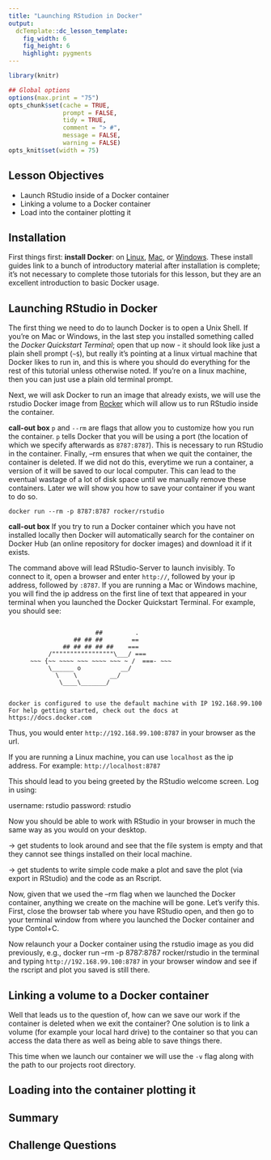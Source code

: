 ```yaml
---
title: "Launching RStudion in Docker"
output:
  dcTemplate::dc_lesson_template:
    fig_width: 6
    fig_height: 6
    highlight: pygments
---
```



```r
library(knitr)

## Global options
options(max.print = "75")
opts_chunk$set(cache = TRUE,
               prompt = FALSE,
               tidy = TRUE,
               comment = "> #",
               message = FALSE,
               warning = FALSE)
opts_knit$set(width = 75)
```

## Lesson Objectives

- Launch RStudio inside of a Docker container
- Linking a volume to a Docker container
- Load into the container plotting it

## Installation

First things first: **install Docker**: on [Linux](https://docs.docker.com/linux/step_one/), [Mac](https://docs.docker.com/mac/step_one/), or [Windows](https://docs.docker.com/windows/step_one/). These install guides link to a bunch of introductory material after installation is complete; it's not necessary to complete those tutorials for this lesson, but they are an excellent introduction to basic Docker usage.

## Launching RStudio in Docker

The first thing we need to do to launch Docker is to open a Unix Shell. If you're on Mac or Windows, in the last step you installed something called the *Docker Quickstart Terminal*; open that up now - it should look like just a plain shell prompt (`~$`), but really it's pointing at a linux virtual machine that Docker likes to run in, and this is where you should do everything for the rest of this tutorial unless otherwise noted. If you're on a linux machine, then you can just use a plain old terminal prompt.

Next, we will ask Docker to run an image that already exists, we will use the rstudio Docker image from [Rocker](https://github.com/rocker-org/rocker/wiki) which will allow us to run RStudio inside the container. 

**call-out box**
`p` and `--rm` are flags that allow you to customize how you run the container. `p` tells Docker that you will be using a port (the location of which we specify afterwards as `8787:8787`). This is necessary to run RStudio in the container. Finally, --rm ensures that when we quit the container, the container is deleted. If we did not do this, everytime we run a container, a version of it will be saved to our local computer. This can lead to the eventual wastage of a lot of disk space until we manually remove these containers. Later we will show you how to save your container if you want to do so.

~~~
docker run --rm -p 8787:8787 rocker/rstudio
~~~

**call-out box**
If you try to run a Docker container which you have not installed locally then Docker will automatically search for the container on Docker Hub (an online repository for docker images) and download it if it exists.

The command above will lead RStudio-Server to launch invisibly. To connect to it, open a browser and enter `http://`, followed by your ip address, followed by `:8787`. If you are running a Mac or Windows machine, you will find the ip address on the first line of text that appeared in your terminal when you launched the Docker Quickstart Terminal. For example, you should see:

~~~

                        ##         .
                  ## ## ##        ==
               ## ## ## ## ##    ===
           /"""""""""""""""""\___/ ===
      ~~~ {~~ ~~~~ ~~~ ~~~~ ~~~ ~ /  ===- ~~~
           \______ o           __/
             \    \         __/
              \____\_______/


docker is configured to use the default machine with IP 192.168.99.100
For help getting started, check out the docs at https://docs.docker.com
~~~

Thus, you would enter `http://192.168.99.100:8787` in your browser as the url.

If you are running a Linux machine, you can use `localhost` as the ip address. For example: `http://localhost:8787`

This should lead to you being greeted by the RStudio welcome screen. Log in using:

username: rstudio
password: rstudio

Now you should be able to work with RStudio in your browser in much the same way as you would on your desktop.

-> get students to look around and see that the file system is empty and that they cannot see things installed on their local machine.

-> get students to write simple code make a plot and save the plot (via export in RStudio) and the code as an Rscript.

Now, given that we used the --rm flag when we launched the Docker container, anything we create on the machine will be gone. Let's verify this. First, close the browser tab where you have RStudio open, and then go to your terminal window from where you launched the Docker container and type Contol+C.

Now relaunch your a Docker container using the rstudio image as you did previously, e.g., docker run --rm -p 8787:8787 rocker/rstudio in the terminal and typing `http://192.168.99.100:8787` in your browser window and see if the rscript and plot you saved is still there.

## Linking a volume to a Docker container

Well that leads us to the question of, how can we save our work if the container is deleted when we exit the container? One solution is to link a volume (for example your local hard drive) to the container so that you can access the data there as well as being able to save things there.

This time when we launch our container we will use the `-v` flag along with the path to our projects root directory.

## Loading into the container plotting it


## Summary


## Challenge Questions
